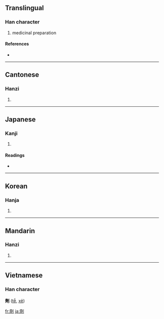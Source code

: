 {{also|剂|剤}}
==Translingual==

===Han character===
{{Han char|rn=18|rad=刀|as=14|sn=16|four=0220<sub>0</sub>|canj=卜X中弓 (YXLN)}}

# medicinal preparation

====References====
* {{Han ref|kx=0145.060|dkj=02241|dj=0326.110|hdz=10361.050|uh=5291|ud=21137|bh=BEAF|bd=48815}}

----

==Cantonese==

===Hanzi===
{{yue-hanzi|jyut=|y=jai1|sim=剂}}

# {{defn|Cantonese}}

----

==Japanese==

===Kanji===
{{ja-kanji|grade=|rs=刀14}}

# {{defn|Japanese}}

====Readings====
* {{ja-readings|on=[[ざい]] (zai), [[せい]] (sei), [[すい]] (sui)|kun=[[そろえる]] (soroeru)}}

----

==Korean==

===Hanja===
{{ko-hanja|hangeul=제|rv=je|mr=che}}

# {{defn|Korean}}

----

==Mandarin==

===Hanzi===
{{cmn-hanzi|sim=剂|pin=[[jì]] ([[ji4]])|wg=chi<sup>4</sup>}}

# {{defn|Mandarin}}

----

==Vietnamese==
===Han character===
'''劑''' ([[tễ]], [[xẻ]])

[[fr:劑]]
[[ja:劑]]